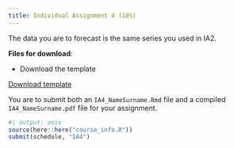 ```yaml
---
title: Individual Assignment 4 (18%)
---
```


The data you are to forecast is the same series you used in IA2. 

**Files for download**:

* Download the template

::: {.callout appearance="minimal"}
<i class="bi bi-download"></i> [Download template](../assignment_data/IA4_template.Rmd){download="IA4_template.Rmd"}
:::




You are to submit both an `IA4_NameSurname.Rmd` file and a compiled `IA4_NameSurname.pdf` file for your assignment.



```r
#| output: asis
source(here::here("course_info.R"))
submit(schedule, "IA4")
```
